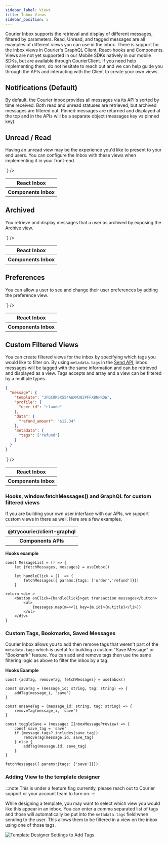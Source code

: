 ```yaml
---
sidebar_label: Views
title: Inbox Views
sidebar_position: 5
---
```



Courier Inbox supports the retrieval and display of different messages, filtered by parameters. Read, Unread, and tagged messages are all examples of different views you can use in the inbox. There is support for the inbox views in Courier's GraphQL Client, React-hooks and Components. Views are not yet supported in our Mobile SDKs natively in our mobile SDKs, but are available through CourierClient. If you need help implementing them, do not hesitate to reach out and we can help guide you through the APIs and interacting with the Client to create your own views.

## Notifications (Default)

By default, the Courier inbox provides all messages via its API's sorted by time received. Both read and unread statuses are retrieved, but archived messages are filtered out. Pinned messages are returned and displayed at the top and in the APIs will be a separate object (messages key vs pinned key).

## Unread / Read

Having an unread view may be the experience you'd like to present to your end users. You can configure the Inbox with these views when implementing it in your front-end.

<table>
  <tbody>
    <tr>
      <th>React Inbox</th>
      <TableCellCode
        language={"jsx"}
        value={`
<Inbox
    views={[
        {id: "unread", label: "Unread", params: {status: "unread"}},
        {id: "read", label: "Read", params: {status: "read"}}
    ]}
/>`}
      />
    </tr>
    <tr>
      <th>Components Inbox</th>
      <TableCellCode
        language={"javascript"}
        value={`
window.courierConfig = {
    components: {
        inbox: {
            views: [
                {id: "unread", label: "Unread", params: {status: "unread"}},
                {id: "read", label: "Read", params: {status: "read"}}
            ]
        }
    }
}        
        `}
      />
    </tr>
  </tbody>
</table>

## Archived

You retrieve and display messages that a user as archived by exposing the Archive view.

<table>
  <tbody>
    <tr>
      <th>React Inbox</th>
      <TableCellCode
        language={"jsx"}
        value={`
<Inbox
    views={[
        {id: "notifications", label: "Messages"}},
        {id: "archived", label: "Archived", params: {archived: true}}
    ]}
/>`}
      />
    </tr>
    <tr>
      <th>Components Inbox</th>
      <TableCellCode
        language={"js"}
        value={`
window.courierConfig = {
    components: {
        inbox: {
            views: [
                {id: "notifications", label: "Messages"}},
                {id: "archived", label: "Archived", params: {archived: true}}
            ]
        }
    }
}        
        `}
      />
    </tr>
  </tbody>
</table>

## Preferences

You can allow a user to see and change their user preferences by adding the preference view.

<table>
  <tbody>
    <tr>
      <th>React Inbox</th>
      <TableCellCode
        language={"jsx"}
        value={`
<Inbox
    views={[
        {id: "notifications", label: "Messages"}},
        {id: "preferences", label: "Preferences"}
    ]}
/>`}
      />
    </tr>
    <tr>
      <th>Components Inbox</th>
      <TableCellCode
        language={"js"}
        value={`
window.courierConfig = {
    components: {
        inbox: {
            views: [
                {id: "notifications", label: "Messages"}},
                {id: "preferences", label: "Preferences"}
            ]
        }
    }
}        
        `}
      />
    </tr>
  </tbody>
</table>

## Custom Filtered Views

You can create filtered views for the inbox by specifying which tags you would like to filter on. By using `metadata.tags` in the [Send API](../../../reference/send/message/#the-metadata-property), inbox messages will be tagged with the same information and can be retrieved and displayed as a view. Tags accepts and array and a view can be filtered by a multiple types.

```json title=View + Tags Send Example
{
  "message": {
    "template": "JFGC0K5X554AWXM38JPFFXBNFRDW",
    "profile": {
      "user_id": "claude"
    },
    "data": {
      "refund_amount": "$12.34"
    },
    "metadata": {
      "tags": ["refund"]
    }
  }
}
```

<table>
  <tbody>
    <tr>
      <th>React Inbox</th>
      <TableCellCode
        language={"jsx"}
        value={`
<Inbox
    views={[
        {id: "notifications", label: "Messages"}},
        {id: "refunds", label: "Refund", params: {tags: ['refund']}},
        {id: "orders", label: "Orders", params: {tags: ['order']}},
        {id: "transactions", label: "All Transactions", params: {tags: ['refund', 'order']}},
        {id: "sales", label: "Sales", params: {tags: ['sales']}}
    ]}
/>`}
      />
    </tr>
    <tr>
      <th>Components Inbox</th>
      <TableCellCode
        language={"js"}
        value={`
window.courierConfig = {
    components: {
        inbox: {
                {id: "notifications", label: "Messages"}},
                {id: "refunds", label: "Refund", params: {tags: ['refund']}},
                {id: "orders", label: "Orders", params: {tags: ['order']}},
                {id: "transactions", label: "All Transactions", params: {tags: ['refund', 'order']}},
                {id: "sales", label: "Sales", params: {tags: ['sales']}}
            ]
        }
    }
}        
        `}
      />
    </tr>
  </tbody>
</table>

### Hooks, window.fetchMessages() and GraphQL for custom filtered views

If you are building your own user interface with our APIs, we support custom views in there as well. Here are a few examples.



<table>
  <tbody>
    <tr>
      <th>@trycourier/client-graphql</th>
      <TableCellCode
        language={"jsx"}
        value={`
inboxApi = Inbox({
    clientKey: "abc123",
    userId: "me123"
});
const messageCount = await inboxApi.getInboxMessages({
    tags?: ['order', 'refund'],
});
`}
        />
    </tr>
    <tr>
      <th>Components APIs</th>
      <TableCellCode
        language={"js"}
        value={`
window.courier.inbox.fetchMessages({ params:{tags: ['order','refund']}})  
console.log(window.courier.inbox.messages)
`}
/>
    </tr> 
  </tbody>
</table>

**Hooks example**

```mdx
const MessageList = () => {    
    let {fetchMessages, messages} = useInbox()

    let handleClick = ()  => {
        fetchMessages({ params:{tags: ['order','refund']}})
    }

return <div >
    <button onClick={handleClick}>get transaction messages</button>
        <ul>
            {messages.map(m=><li key={m.id}>{m.title}</li>)}
        </ul>
    </div>
}
```

### Custom Tags, Bookmarks, Saved Messages
Courier Inbox allows you to add then remove tags that weren't part of the `metadata.tags` which is useful for building a custom "Save Message" or "Bookmark" feature. You can add and remove tags then use the same filtering logic as above to filter the inbox by a tag.

**Hooks Example**

```tsx
const {addTag, removeTag, fetchMessages} = useInbox()

const saveTag = (message_id: string, tag: string) => {
    addTag(message_i, 'save')
}

const unsaveTag = (message_id: string, tag: string) => {
    removeTag(message_i, 'save')
}

const toggleSave = (message: IInboxMessagePreview) => {
    const save_tag = 'save'
    if (message.tags?.includes(save_tag))
        removeTag(message.id, save_tag)
    } else {
        addTag(message.id, save_tag)
    }
}

fetchMessages({ params:{tags: ['save']}})
```

### Adding View to the template designer

:::note 
This is under a feature flag currently, please reach out to Courier support or your account team to turn on.
:::

While designing a template, you may want to select which view you would like this appear in an inbox. You can enter a comma separated list of tags and those will automatically be put into the `metadata.tags` field when sending to the user. This allows them to be filtered in a view on the inbox using one of those tags.

![Template Designer Settings to Add Tags](designer-settings-message-tags.png)

